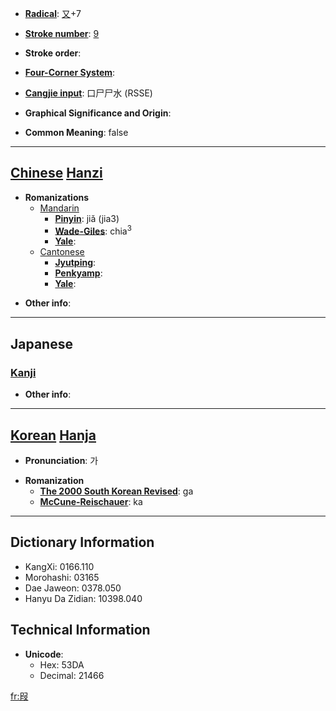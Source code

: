 * '''[[Wiktionary:Chinese radical index| Radical]]''': [[Wiktionary:Chinese radical index 又|又]]+7

* '''[[Wiktionary:Chinese total strokes index|Stroke number]]''': [[Wiktionary:Chinese total strokes index 9|9]]

* '''Stroke order''': 

* '''[[Wiktionary:Chinese four corner index|Four-Corner System]]''': 

* '''[[Wiktionary:Chinese Cangjie index|Cangjie input]]''': 口尸尸水 (RSSE)

* '''Graphical Significance and Origin''': 

* '''Common Meaning''': false

----

== [[Chinese]] [[Hanzi]] ==

* '''Romanizations'''
** [[Mandarin]]
*** '''[[Pinyin]]''': jiǎ (jia3)
*** '''[[Wade-Giles]]''': chia<sup>3</sup>
*** '''[[Yale]]''': 
**[[Cantonese]]
***'''[[Jyutping]]''':
***'''[[Penkyamp]]''': 
***'''[[Yale]]''': 

* '''Other info''': 

----

==Japanese==
===[[Kanji]]===
{{kanji|on readings=[[か]] (ka), [[け]] (ke), [[げ]] (ge)
|kun readings=[[かりる]] (kariru), [[かす]] (kasu)
}}

* '''Other info''':  

----

== [[Korean]] [[Hanja]] ==

* '''Pronunciation''': 가

* '''Romanization'''
** '''[[The 2000 South Korean Revised Romanization|The 2000 South Korean Revised]]''': ga
** '''[[McCune-Reischauer]]''': ka

----

== Dictionary Information ==

* KangXi: 0166.110
* Morohashi: 03165
* Dae Jaweon: 0378.050
* Hanyu Da Zidian: 10398.040

== Technical Information ==

* '''Unicode''':
** Hex: 53DA
** Decimal: 21466

[[fr:叚]]